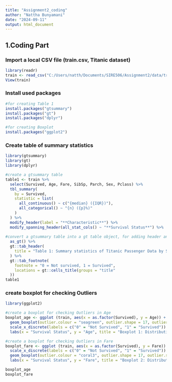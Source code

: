 ---
title: "Assignment2_coding"
author: "Nattha Bunyamani"
date: "2024-09-11"
output: html_document
---
## 1.Coding Part
### Import a local CSV file (train.csv, Titanic dataset)
```{r}
library(readr)
train <- read_csv("C:/Users/natth/Documents/SIRE506/Assignment2/data/train.csv")
View(train)
```
### Install used packages
```{r}
#for creating Table 1
install.packages("gtsummary")
install.packages("gt")
install.packages("dplyr")

#for creating Boxplot
install.packages("ggplot2") 
```


### Create table of summary statistics

```{r}
library(gtsummary)
library(gt)
library(dplyr)

#create a gtsummary table
table1 <- train %>%
  select(Survived, Age, Fare, SibSp, Parch, Sex, Pclass) %>%
  tbl_summary(
    by = Survived,
    statistic = list(
      all_continuous() ~ c("{median} ({IQR})"),  
      all_categorical() ~ "{n} ({p}%)"
    )
  ) %>%
  modify_header(label = "**Characteristic**") %>%  
  modify_spanning_header(all_stat_cols() ~ "**Survival Status**") %>%
  
#convert a gtsummary table into a gt table object, for adding header and footnote
  as_gt() %>%  
  gt::tab_header(
    title = "Table 1: Summary statistics of Titanic Passenger Data by Survival Status"
  ) %>%
  gt::tab_footnote(
    footnote = "0 = Not survived, 1 = Survived",
    locations = gt::cells_title(groups = "title"
  ))
table1
```

### create boxplot for checking Outliers
```{r}
library(ggplot2) 

#create a boxplot for checking Outliers in Age
boxplot_age <- ggplot (train, aes(x = as.factor(Survived), y = Age)) +
  geom_boxplot(outlier.colour = "seagreen", outlier.shape = 17, outlier.size = 3) +
  scale_x_discrete(labels = c("0" = "Not Survived", "1" = "Survived")) +
  labs(x = "Survival Status", y = "Age", title = "Boxplot 1: Distribution of Age by Survival Status (With Outliers)")

#create a boxplot for checking Outliers in Fare
boxplot_fare <- ggplot (train, aes(x = as.factor(Survived), y = Fare)) +
  scale_x_discrete(labels = c("0" = "Not Survived", "1" = "Survived")) +
  geom_boxplot(outlier.colour = "coral3", outlier.shape = 17, outlier.size = 3) +
  labs(x = "Survival Status", y = "Fare", title = "Boxplot 2: Distribution of Fare by Survival Status (With Outliers)")

boxplot_age
boxplot_fare
```
